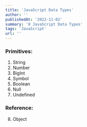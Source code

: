 ```yaml
---
title: 'JavaScript Data Types'
author: ''
publishedAt: '2022-11-02'
summary: '8 JavaScript Data Types'
tags: 'JavaScript'
url: ''
---
```


### Primitives:

1. String
2. Number
3. BigInt
4. Symbol
5. Boolean
6. Null
7. Undefined

### Reference:

8. Object
